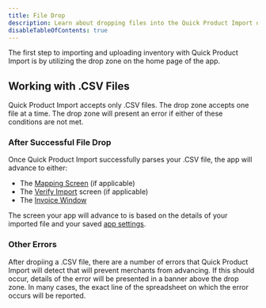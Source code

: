 ```yaml
---
title: File Drop
description: Learn about dropping files into the Quick Product Import drop zone.
disableTableOfContents: true
---
```



The first step to importing and uploading inventory with Quick Product Import is by utilizing the drop zone on the home page of the app.

<FileDrop />

## Working with .CSV Files

Quick Product Import accepts only .CSV files. The drop zone accepts one file at a time. The drop zone will present an error if either of these conditions are not met.

### After Successful File Drop

Once Quick Product Import successfully parses your .CSV file, the app will advance to either:

- The [Mapping Screen](/features/mapping) (if applicable)
- The [Verify Import](/features/verify-import) screen (if applicable)
- The [Invoice Window](/features/invoice-window)

The screen your app will advance to is based on the details of your imported file and your saved [app settings](/features/settings).

### Other Errors

After dropiing a .CSV file, there are a number of errors that Quick Product Import will detect that will prevent merchants from advancing. If this should occur, details of the error will be presented in a banner above the drop zone. In many cases, the exact line of the spreadsheet on which the error occurs will be reported.
